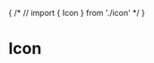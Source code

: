 {
  /* // import { Icon } from './icon' */
}

<Meta title="Components/Icon" />

# Icon

<svg display="none">
  <symbol
    id="plus"
    stroke="currentColor"
    strokeWidth="3"
    strokeLinecap="round"
    strokeLinejoin="round"
    width="24"
    height="24"
    viewBox="0 0 24 24"
  >
    <line x1="12" y1="5" x2="12" y2="19" />
    <line x1="5" y1="12" x2="19" y2="12" />
  </symbol>
</svg>

<gds-icon name="plus"></gds-icon>
<gds-icon name="chevron"></gds-icon>
<gds-icon name="x"></gds-icon>
